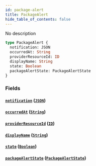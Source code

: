 ```yaml
---
id: package-alert
title: PackageAlert
hide_table_of_contents: false
---
```



No description

```graphql
type PackageAlert {
  notification: JSON
  occurredAt: String
  providerResourceId: ID
  displayName: String
  state: Boolean
  packageAlertState: PackageAlertState
}
```


### Fields

#### [`notification`](#) ([`JSON`](/swapi/scalars/json))




#### [`occurredAt`](#) ([`String`](/swapi/scalars/string))




#### [`providerResourceId`](#) ([`ID`](/swapi/scalars/id))




#### [`displayName`](#) ([`String`](/swapi/scalars/string))




#### [`state`](#) ([`Boolean`](/swapi/scalars/boolean))




#### [`packageAlertState`](#) ([`PackageAlertState`](/swapi/objects/package-alert-state))






